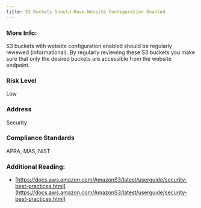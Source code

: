 ```yaml
---
title: S3 Buckets Should Have Website Configuration Enabled
---
```


### More Info:

S3 buckets with website configuration enabled should be regularly reviewed (informational). By regularly reviewing these S3 buckets you make sure that only the desired buckets are accessible from the website endpoint.

### Risk Level

Low

### Address

Security

### Compliance Standards

APRA, MAS, NIST

### Additional Reading:

- [https://docs.aws.amazon.com/AmazonS3/latest/userguide/security-best-practices.html](https://docs.aws.amazon.com/AmazonS3/latest/userguide/security-best-practices.html)
